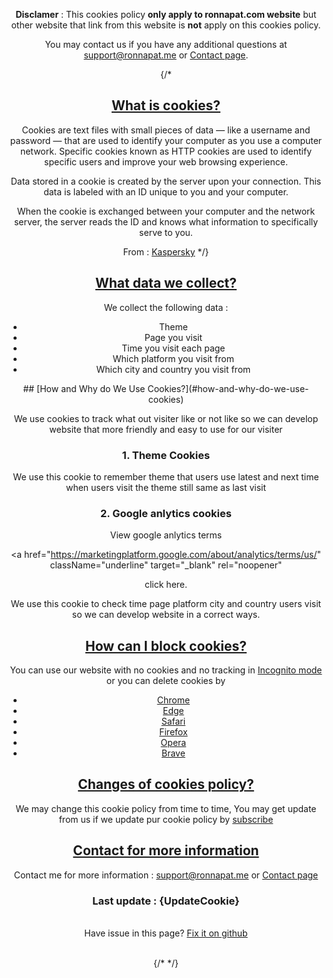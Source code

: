 
<Head title="Cookies" />
<Navbar lantoshow={langenus} pathname="en-us" page="/cookie" />
<Header head="legal" title="Cookies Policy" description={`Last update : ${UpdateCookie }`} />
<Layout>

**Disclamer** :
This cookies policy **only apply to ronnapat.com website** but
other website that link from this website is **not** apply on
this cookies policy.

You may contact us if you have any additional questions at
[support@ronnapat.me](mailto:support@ronnapat.me) or [Contact page](/contact).

{/* <div id="what-is-cookies"></div>

## [What is cookies?](#what-is-cookies)

Cookies are text files with small pieces of data — like a username
and password — that are used to identify your computer as you use
a computer network. Specific cookies known as HTTP cookies are
used to identify specific users and improve your web browsing
experience.

Data stored in a cookie is created by the server upon your
connection. This data is labeled with an ID unique to you and your
computer.

When the cookie is exchanged between your computer and the network
server, the server reads the ID and knows what information to
specifically serve to you.

From : [Kaspersky](https://www.kaspersky.com/resource-center/definitions/cookies) */}

<div id="what-data-we-collect"></div>

## [What data we collect?](#what-data-we-collect)

We collect the following data :

- Theme
- Page you visit
- Time you visit each page
- Which platform you visit from
- Which city and country you visit from

<div id="how-and-why-do-we-use-cookies"></div>
## [How and Why do We Use Cookies?](#how-and-why-do-we-use-cookies)

We use cookies to track what out visiter like or not like so we
can develop website that more friendly and easy to use for our
visiter

<p className="mt-2"></p>

### 1. Theme Cookies

We use this cookie to remember theme that users use latest and
next time when users visit the theme still same as last visit

### 2. Google anlytics cookies

View google anlytics terms

<a
  href="https://marketingplatform.google.com/about/analytics/terms/us/"
  className="underline"
  target="_blank"
  rel="noopener"
>
  click here.
</a>
<p className="mt-2"></p>
We use this cookie to check time page platform city and country users visit so we
can develop website in a correct ways.

<div id="how-can-i-block-cookie"></div>

## [How can I block cookies?](#how-can-i-block-cookie)

You can use our website with no cookies and no tracking in [Incognito mode](https://support.google.com/chrome/answer/95464?hl=en&co=GENIE.Platform%3DDesktop) or you can delete cookies by

- [Chrome](https://support.google.com/chrome/answer/95647?hl=en&co=GENIE.Platform=Desktop)
- [Edge](https://support.microsoft.com/en-us/microsoft-edge/delete-cookies-in-microsoft-edge-63947406-40ac-c3b8-57b9-2a946a29ae09)
- [Safari](https://support.apple.com/en-us/HT201265)
- [Firefox](https://support.mozilla.org/en-US/kb/clear-cookies-and-site-data-firefox)
- [Opera](https://www.opera.com/use-cases/clean-browser-and-remove-trackers)
- [Brave](https://support.brave.com/hc/en-us/articles/360048833872-How-Do-I-Clear-Cookies-And-Site-Data-In-Brave-)

<div id="changes-of-cookies-policy"></div>

## [Changes of cookies policy?](#changes-of-cookies-policy)

We may change this cookie policy from time to time, You may get
update from us if we update pur cookie policy by [subscribe](/sub)

<div id="contact-for-more-information"></div>

## [Contact for more information](#contact-for-more-information)

Contact me for more information : <a href="mailto:support@ronnapat.me" className="underline">support@ronnapat.me</a> or [Contact page](/contact)

### Last update : {UpdateCookie}

\
Have issue in this page? [Fix it on github](https://github.com/ronnapatp/ronnapat.com/edit/main/pages/en-us/cookie/index.mdx)

<br />
{/* <Share /> */}
</Layout>
<Footer paht="en-us" />
